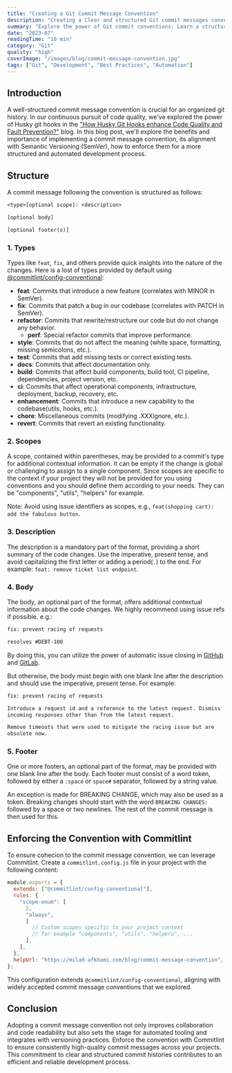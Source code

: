 ```yaml
---
title: "Creating a Git Commit Message Convention"
description: "Creating a Clear and structured Git commit messages convention and automatically enforcing it with Commitlint for a clean and informative git history."
summary: "Explore the power of Git commit conventions; Learn a structured convention, enforce it with Commitlint, and empower your codebase git history with clarity and automation."
date: "2023-07"
readingTime: "10 min"
category: "Git"
quality: "high"
coverImage: "/images/blog/commit-message-convention.jpg"
tags: ["Git", "Development", "Best Practices", "Automation"]
---
```


## Introduction

A well-structured commit message convention is crucial for an organized git history. In our continuous pursuit of code quality, we've explored the power of Husky git hooks in the ["How Husky Git Hooks enhance Code Quality and Fault Prevention?"](/blog/husky) blog. In this blog post, we'll explore the benefits and importance of implementing a commit message convention, its alignment with Semantic Versioning (SemVer), how to enforce them for a more structured and automated development process.

## Structure

A commit message following the convention is structured as follows:

```txt
<type>[optional scope]: <description>

[optional body]

[optional footer(s)]
```

### 1. Types

Types like `feat`, `fix`, and others provide quick insights into the nature of the changes. Here is a lost of types provided by default using [@commitlint/config-conventional](https://npmjs.com/package/@commitlint/config-conventional):

- **feat**: Commits that introduce a new feature (correlates with MINOR in SemVer).
- **fix**: Commits that patch a bug in our codebase (correlates with PATCH in SemVer).
- **refactor**: Commits that rewrite/restructure our code but do not change any behavior.
  - **perf**: Special refactor commits that improve performance.
- **style**: Commits that do not affect the meaning (white space, formatting, missing semicolons, etc.).
- **test**: Commits that add missing tests or correct existing tests.
- **docs**: Commits that affect documentation only.
- **build**: Commits that affect build components, build tool, CI pipeline, dependencies, project version, etc.
- **ci**: Commits that affect operational components, infrastructure, deployment, backup, recovery, etc.
- **enhancement**: Commits that introduce a new capability to the codebase(utils, hooks, etc.).
- **chore**: Miscellaneous commits (modifying .XXXignore, etc.).
- **revert**: Commits that revert an existing functionality.

### 2. Scopes

A scope, contained within parentheses, may be provided to a commit's type for additional contextual information. It can be empty if the change is global or challenging to assign to a single component. Since scopes are specific to the context if your project they will not be provided for you using conventions and you should define them according to your needs. They can be "components", "utils", "helpers" for example.

Note: Avoid using issue identifiers as scopes, e.g., `feat(shopping cart): add the fabulous button`.

### 3. Description

The description is a mandatory part of the format, providing a short summary of the code changes. Use the imperative, present tense, and avoid capitalizing the first letter or adding a period(`.`) to the end. For example: `feat: remove ticket list endpoint`.

### 4. Body

The body, an optional part of the format, offers additional contextual information about the code changes. We highly recommend using issue refs if possible. e.g.:

```txt
fix: prevent racing of requests

resolves #DEBT-100
```

By doing this, you can utilize the power of automatic issue closing in [GitHub](https://docs.github.com/en/issues/tracking-your-work-with-issues/linking-a-pull-request-to-an-issue) and [GitLab](https://docs.gitlab.com/ee/user/project/issues/managing_issues.html#closing-issues-automatically).

But otherwise, the body must begin with one blank line after the description and should use the imperative, present tense. For example:

```txt
fix: prevent racing of requests

Introduce a request id and a reference to the latest request. Dismiss
incoming responses other than from the latest request.

Remove timeouts that were used to mitigate the racing issue but are
obsolete now.
```

### 5. Footer

One or more footers, an optional part of the format, may be provided with one blank line after the body. Each footer must consist of a word token, followed by either a `:space` or `space#` separator, followed by a string value.

An exception is made for BREAKING CHANGE, which may also be used as a token. Breaking changes should start with the word `BREAKING CHANGES:` followed by a space or two newlines. The rest of the commit message is then used for this.

## Enforcing the Convention with Commitlint

To ensure cohecion to the commit message convention, we can leverage Commitlint. Create a `commitlint.config.js` file in your project with the following content:

```js
module.exports = {
  extends: ["@commitlint/config-conventional"],
  rules: {
    "scope-enum": [
      2,
      "always",
      [
        // Custom scopes specific to your project context
        // for example "components", "utils", "helpers", ...
      ],
    ],
  },
  helpUrl: "https://milad-afkhami.com/blog/commit-message-convention",
};
```

This configuration extends `@commitlint/config-conventional`, aligning with widely accepted commit message conventions that we explored.

## Conclusion

Adopting a commit message convention not only improves collaboration and code readability but also sets the stage for automated tooling and integrates with versioning practices. Enforce the convention with Commitlint to ensure consistently high-quality commit messages across your projects. This commitment to clear and structured commit histories contributes to an efficient and reliable development process.
